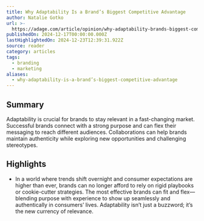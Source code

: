 ```yaml
---
title: Why Adaptability Is a Brand’s Biggest Competitive Advantage
author: Natalie Gotko
url: >-
  https://adage.com/article/opinion/why-adaptability-brands-biggest-competitive-advantage/2596731?utm_source=Sailthru&utm_medium=email&utm_campaign=Issue:%202024-12-18%20Retail%20Dive:%20Marketing%20%5Bissue:68964%5D&utm_term=Retail%20Dive:%20Marketing
publishedOn: 2024-12-17T00:00:00.000Z
lastHighlightedOn: 2024-12-23T12:39:31.922Z
source: reader
category: articles
tags:
  - branding
  - marketing
aliases:
  - why-adaptability-is-a-brand’s-biggest-competitive-advantage
---
```

## Summary

Adaptability is crucial for brands to stay relevant in a fast-changing market. Successful brands connect with a strong purpose and can flex their messaging to reach different audiences. Collaborations can help brands maintain authenticity while exploring new opportunities and challenging stereotypes.

## Highlights
- In a world where trends shift overnight and consumer expectations are higher than ever, brands can no longer afford to rely on rigid playbooks or cookie-cutter strategies. The most effective brands can fit and flex—blending purpose with experience to show up seamlessly and authentically in consumers’ lives. Adaptability isn’t just a buzzword; it’s the new currency of relevance.
